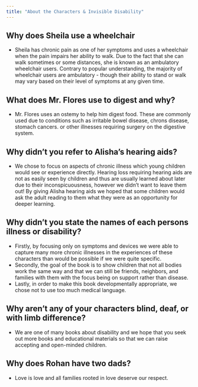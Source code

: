 ```yaml
---
title: "About the Characters & Invisible Disability"
---
```


## Why does Sheila use a wheelchair 
- Sheila has chronic pain as one of her symptoms and uses a wheelchair when the pain impairs her ability to walk.  Due to the fact that she can walk sometimes or some distances, she is known as an ambulatory wheelchair users.  Contrary to popular understanding, the majority of wheelchair users are ambulatory - though their ability to stand or walk may vary based on their level of symptoms at any given time. 

## What does Mr. Flores use to digest and why? 
- Mr. Flores uses an ostemy to help him digest food.  These are commonly used due to conditions such as irritable bowel disease, chrons disease, stomach cancers. or other illnesses requiring surgery on the digestive system. 

## Why didn't you refer to Alisha's hearing aids? 
- We chose to focus on aspects of chronic illness which young children would see or experience directly.  Hearing loss requiring hearing aids are not as easily seen by children and thus are usually learned about later due to their inconspicuousness, however we didn't want to leave them out! By giving Alisha hearing aids we hoped that some children would ask the adult reading to them what they were as an opportunity for deeper learning.

## Why didn't you state the names of each persons illness or disability? 
-  Firstly, by focusing only on symptoms and devices we were able to capture many more chronic illnesses in the experiences of these characters than would be possible if we were quite specific. 
- Secondly, the goal of the book is to show children that not all bodies work the same way and that we can still be friends, neighbors, and families with them with the focus being on support rather than disease. 
- Lastly, in order to make this book developmentally appropriate, we chose not to use too much medical language.  

## Why aren't any of your characters blind, deaf, or with limb difference? 
- We are one of many books about disability and we hope that you seek out more books and educational materials so that we can raise accepting and open-minded children. 

## Why does Rohan have two dads? 
- Love is love and all families rooted in love deserve our respect. 
